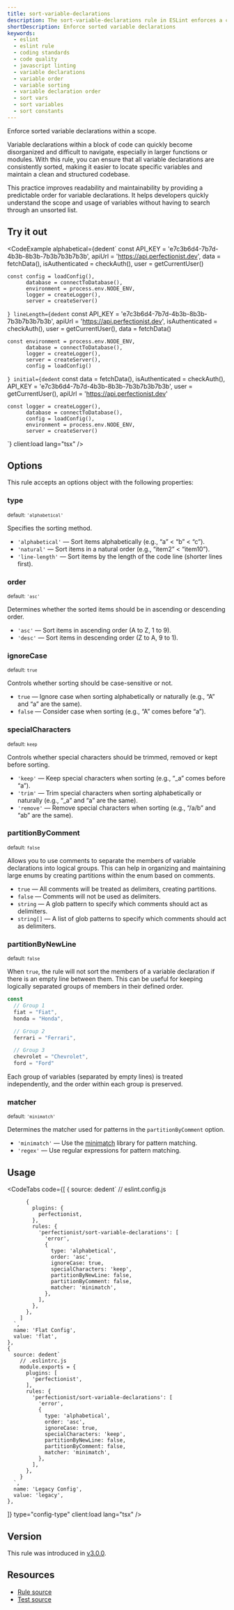 ```yaml
---
title: sort-variable-declarations
description: The sort-variable-declarations rule in ESLint enforces a consistent order of variable declarations within a scope, improving code readability and maintainability
shortDescription: Enforce sorted variable declarations
keywords:
  - eslint
  - eslint rule
  - coding standards
  - code quality
  - javascript linting
  - variable declarations
  - variable order
  - variable sorting
  - variable declaration order
  - sort vars
  - sort variables
  - sort constants
---
```



Enforce sorted variable declarations within a scope.

Variable declarations within a block of code can quickly become disorganized and difficult to navigate, especially in larger functions or modules. With this rule, you can ensure that all variable declarations are consistently sorted, making it easier to locate specific variables and maintain a clean and structured codebase.

This practice improves readability and maintainability by providing a predictable order for variable declarations. It helps developers quickly understand the scope and usage of variables without having to search through an unsorted list.

## Try it out

<CodeExample
  alphabetical={dedent`
    const API_KEY = 'e7c3b6d4-7b7d-4b3b-8b3b-7b3b7b3b7b3b',
          apiUrl = 'https://api.perfectionist.dev',
          data = fetchData(),
          isAuthenticated = checkAuth(),
          user = getCurrentUser()

    const config = loadConfig(),
          database = connectToDatabase(),
          environment = process.env.NODE_ENV,
          logger = createLogger(),
          server = createServer()
  `}
  lineLength={dedent`
    const API_KEY = 'e7c3b6d4-7b7d-4b3b-8b3b-7b3b7b3b7b3b',
          apiUrl = 'https://api.perfectionist.dev',
          isAuthenticated = checkAuth(),
          user = getCurrentUser(),
          data = fetchData()

    const environment = process.env.NODE_ENV,
          database = connectToDatabase(),
          logger = createLogger(),
          server = createServer(),
          config = loadConfig()
  `}
  initial={dedent`
    const data = fetchData(),
          isAuthenticated = checkAuth(),
          API_KEY = 'e7c3b6d4-7b7d-4b3b-8b3b-7b3b7b3b7b3b',
          user = getCurrentUser(),
          apiUrl = 'https://api.perfectionist.dev'

    const logger = createLogger(),
          database = connectToDatabase(),
          config = loadConfig(),
          environment = process.env.NODE_ENV,
          server = createServer()
  `}
  client:load
  lang="tsx"
/>

## Options

This rule accepts an options object with the following properties:

### type

<sub>default: `'alphabetical'`</sub>

Specifies the sorting method.

- `'alphabetical'` — Sort items alphabetically (e.g., “a” < “b” < “c”).
- `'natural'` — Sort items in a natural order (e.g., “item2” < “item10”).
- `'line-length'` — Sort items by the length of the code line (shorter lines first).

### order

<sub>default: `'asc'`</sub>

Determines whether the sorted items should be in ascending or descending order.

- `'asc'` — Sort items in ascending order (A to Z, 1 to 9).
- `'desc'` — Sort items in descending order (Z to A, 9 to 1).

### ignoreCase

<sub>default: `true`</sub>

Controls whether sorting should be case-sensitive or not.

- `true` — Ignore case when sorting alphabetically or naturally (e.g., “A” and “a” are the same).
- `false` — Consider case when sorting (e.g., “A” comes before “a”).

### specialCharacters

<sub>default: `keep`</sub>

Controls whether special characters should be trimmed, removed or kept before sorting.

- `'keep'` — Keep special characters when sorting (e.g., “_a” comes before “a”).
- `'trim'` — Trim special characters when sorting alphabetically or naturally (e.g., “_a” and “a” are the same).
- `'remove'` — Remove special characters when sorting (e.g., “/a/b” and “ab” are the same).


### partitionByComment

<sub>default: `false`</sub>

Allows you to use comments to separate the members of variable declarations into logical groups. This can help in organizing and maintaining large enums by creating partitions within the enum based on comments.

- `true` — All comments will be treated as delimiters, creating partitions.
-	`false` — Comments will not be used as delimiters.
- `string` — A glob pattern to specify which comments should act as delimiters.
- `string[]` — A list of glob patterns to specify which comments should act as delimiters.

### partitionByNewLine

<sub>default: `false`</sub>

When `true`, the rule will not sort the members of a variable declaration if there is an empty line between them. This can be useful for keeping logically separated groups of members in their defined order.

```ts
const
  // Group 1
  fiat = "Fiat",
  honda = "Honda",

  // Group 2
  ferrari = "Ferrari",

  // Group 3
  chevrolet = "Chevrolet",
  ford = "Ford"
```

Each group of variables (separated by empty lines) is treated independently, and the order within each group is preserved.

### matcher

<sub>default: `'minimatch'`</sub>

Determines the matcher used for patterns in the `partitionByComment` option.

- `'minimatch'` — Use the [minimatch](https://github.com/isaacs/minimatch) library for pattern matching.
- `'regex'` — Use regular expressions for pattern matching.

## Usage

<CodeTabs
  code={[
    {
      source: dedent`
        // eslint.config.js

          {
            plugins: {
              perfectionist,
            },
            rules: {
              'perfectionist/sort-variable-declarations': [
                'error',
                {
                  type: 'alphabetical',
                  order: 'asc',
                  ignoreCase: true,
                  specialCharacters: 'keep',
                  partitionByNewLine: false,
                  partitionByComment: false,
                  matcher: 'minimatch',
                },
              ],
            },
          },
        ]
      `,
      name: 'Flat Config',
      value: 'flat',
    },
    {
      source: dedent`
        // .eslintrc.js
        module.exports = {
          plugins: [
            'perfectionist',
          ],
          rules: {
            'perfectionist/sort-variable-declarations': [
              'error',
              {
                type: 'alphabetical',
                order: 'asc',
                ignoreCase: true,
                specialCharacters: 'keep',
                partitionByNewLine: false,
                partitionByComment: false,
                matcher: 'minimatch',
              },
            ],
          },
        }
      `,
      name: 'Legacy Config',
      value: 'legacy',
    },
  ]}
  type="config-type"
  client:load
  lang="tsx"
/>

## Version

This rule was introduced in [v3.0.0](https://github.com/azat-io/eslint-plugin-perfectionist/releases/tag/v3.0.0).

## Resources

- [Rule source](https://github.com/azat-io/eslint-plugin-perfectionist/blob/main/rules/sort-variable-declarations.ts)
- [Test source](https://github.com/azat-io/eslint-plugin-perfectionist/blob/main/test/sort-variable-declarations.test.ts)

